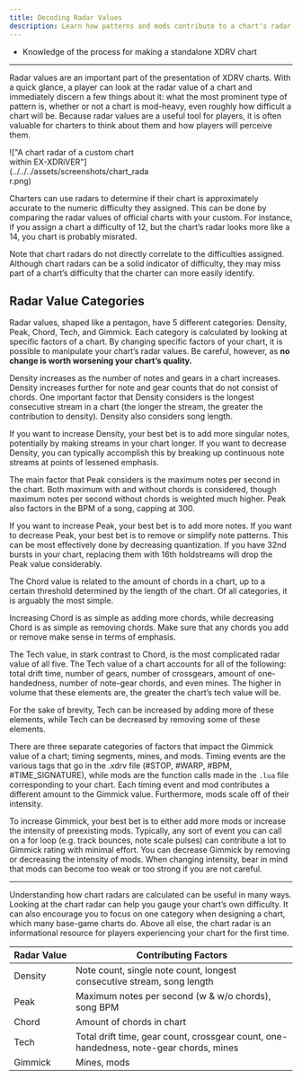 ```yaml
---
title: Decoding Radar Values
description: Learn how patterns and mods contribute to a chart's radar value.
---
```



<Aside type="note" title="Recommended Precursors">

- Knowledge of the process for making a standalone XDRV chart

</Aside>

---

Radar values are an important part of the presentation of XDRV charts. With a quick glance, a player can look at the radar value of a chart and immediately discern a few things about it: what the most prominent type of pattern is, whether or not a chart is mod-heavy, even roughly how difficult a chart will be. Because radar values are a useful tool for players, it is often valuable for charters to think about them and how players will perceive them.

<div style="width:50%">
!["A chart radar of a custom chart within EX-XDRiVER"](../../../assets/screenshots/chart_radar.png)
</div>

Charters can use radars to determine if their chart is approximately accurate to the numeric difficulty they assigned. This can be done by comparing the radar values of official charts with your custom. For instance, if you assign a chart a difficulty of 12, but the chart’s radar looks more like a 14, you chart is probably misrated. 

<Aside type="caution" title="Chart Radars and Difficulty">

Note that chart radars do not directly correlate to the difficulties assigned. Although chart radars can be a solid indicator of difficulty, they may miss part of a chart’s difficulty that the charter can more easily identify.

</Aside>

## Radar Value Categories
 
Radar values, shaped like a pentagon, have 5 different categories: Density, Peak, Chord, Tech, and Gimmick. Each category is calculated by looking at specific factors of a chart. By changing specific factors of your chart, it is  possible to manipulate your chart’s radar values. Be careful, however, as **no change is worth worsening your chart’s quality.**

<Card title="Density" icon="star">

Density increases as the number of notes and gears in a chart increases. Density increases further for note and gear counts that do not consist of chords. One important factor that Density considers is the longest consecutive stream in a chart (the longer the stream, the greater the contribution to density). Density also considers song length.

If you want to increase Density, your best bet is to add more singular notes, potentially by making streams in your chart longer. If you want to decrease Density, you can typically accomplish this by breaking up continuous note streams at points of lessened emphasis.

</Card>

<Card title="Peak" icon="star">

The main factor that Peak considers is the maximum notes per second in the chart. Both maximum with and without chords is considered, though maximum notes per second without chords is weighted much higher. Peak also factors in the BPM of a song, capping at 300.

If you want to increase Peak, your best bet is to add more notes. If you want to decrease Peak, your best bet is to remove or simplify note patterns. This can be most effectively done by decreasing quantization. If you have 32nd bursts in your chart, replacing them with 16th holdstreams will drop the Peak value considerably.

</Card>

<Card title="Chord" icon="star">

The Chord value is related to the amount of chords in a chart, up to a certain threshold determined by the length of the chart. Of all categories, it is arguably the most simple.

Increasing Chord is as simple as adding more chords, while decreasing Chord is as simple as removing chords. Make sure that any chords you add or remove make sense in terms of emphasis.

</Card>

<Card title="Tech" icon="star">

The Tech value, in stark contrast to Chord, is the most complicated radar value of all five. The Tech value of a chart accounts for all of the following: total drift time, number of gears, number of crossgears, amount of one-handedness, number of note-gear chords, and even mines. The higher in volume that these elements are, the greater the chart’s tech value will be.

For the sake of brevity, Tech can be increased by adding more of these elements, while Tech can be decreased by removing some of these elements.

</Card>

<Card title="Gimmick" icon="star">

There are three separate categories of factors that impact the Gimmick value of a chart; timing segments, mines, and mods. Timing events are the various tags that go in the .xdrv file (#STOP, #WARP, #BPM, #TIME_SIGNATURE), while mods are the function calls made in the `.lua` file corresponding to your chart. Each timing event and mod contributes a different amount to the Gimmick value. Furthermore, mods scale off of their intensity.

To increase Gimmick, your best bet is to either add more mods or increase the intensity of preexisting mods. Typically, any sort of event you can call on a for loop (e.g. track bounces, note scale pulses) can contribute a lot to Gimmick rating with minimal effort. You can decrease Gimmick by removing or decreasing the intensity of mods. When changing intensity, bear in mind that mods can become too weak or too strong if you are not careful.

</Card>

---

Understanding how chart radars are calculated can be useful in many ways. Looking at the chart radar can help you gauge your chart’s own difficulty. It can also encourage you to focus on one category when designing a chart, which many base-game charts do. Above all else, the chart radar is an informational resource for players experiencing your chart for the first time.

| Radar&nbsp;Value | Contributing Factors |
| --- | --- |
| Density | Note count, single note count, longest consecutive stream, song length |
| Peak | Maximum notes per second (w & w/o chords), song BPM |
| Chord | Amount of chords in chart |
| Tech | Total drift time, gear count, crossgear count, one-handedness, note-gear chords, mines |
| Gimmick | Mines, mods |